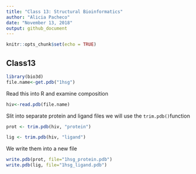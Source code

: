 ```yaml
---
title: "Class 13: Structural Bioinformatics"
author: "Alicia Pacheco"
date: "November 13, 2018"
output: github_document
---
```


```r
knitr::opts_chunk$set(echo = TRUE)
```

## Class13

```r

library(bio3d)
file.name<-get.pdb("1hsg")

```

Read this into R and examine composition 
```r
hiv<-read.pdb(file.name)
```
Slit into separate protein and ligand files
we will use the `trim.pdb()`function 
```r


prot <- trim.pdb(hiv, "protein")

lig <- trim.pdb(hiv, "ligand")  


```

  
 We write them into a new file  
```r
write.pdb(prot, file="1hsg_protein.pdb")
write.pdb(lig, file="1hsg_ligand.pdb")
```

